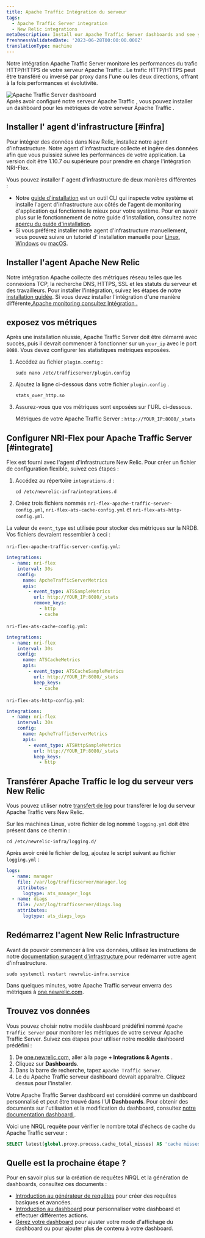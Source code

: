 ```yaml
---
title: Apache Traffic Intégration du serveur
tags:
  - Apache Traffic Server integration
  - New Relic integrations
metaDescription: Install our Apache Traffic Server dashboards and see your Apache Traffic Server  data in New Relic.
freshnessValidatedDate: '2023-06-28T00:00:00.000Z'
translationType: machine
---
```


Notre intégration Apache Traffic Server monitore les performances du trafic HTTP/HTTPS de votre serveur Apache Traffic . Le trafic HTTP/HTTPS peut être transféré ou inversé par proxy dans l&apos;une ou les deux directions, offrant à la fois performances et évolutivité.

<img title="Apache Traffic Server dashboard" alt="Apache Traffic Server dashboard" src="/images/infrastructure_screenshot-full_apache-traffic-server-dashboard.webp" />

<figcaption>
  Après avoir configuré notre serveur Apache Traffic , vous pouvez installer un dashboard pour les métriques de votre serveur Apache Traffic .
</figcaption>

## Installer l&apos; agent d&apos;infrastructure [#infra]

Pour intégrer des données dans New Relic, installez notre agent d&apos;infrastructure. Notre agent d&apos;infrastructure collecte et ingère des données afin que vous puissiez suivre les performances de votre application. La version doit être 1.10.7 ou supérieure pour prendre en charge l&apos;intégration NRI-Flex.

Vous pouvez installer l&apos; agent d&apos;infrastructure de deux manières différentes :

* Notre [guide d&apos;installation](https://one.newrelic.com/nr1-core?state=4f81feab-35f7-e97e-9903-52510f8542bd) est un outil CLI qui inspecte votre système et installe l&apos;agent d&apos;infrastructure aux côtés de l&apos;agent de monitoring d&apos;application qui fonctionne le mieux pour votre système. Pour en savoir plus sur le fonctionnement de notre guide d&apos;installation, consultez notre [aperçu du guide d&apos;installation](/docs/infrastructure/host-integrations/installation/new-relic-guided-install-overview).
* Si vous préférez installer notre agent d&apos;infrastructure manuellement, vous pouvez suivre un tutoriel d&apos; installation manuelle pour [Linux](/docs/infrastructure/install-infrastructure-agent/linux-installation/install-infrastructure-monitoring-agent-linux), [Windows](/docs/infrastructure/install-infrastructure-agent/windows-installation/install-infrastructure-monitoring-agent-windows/) ou [macOS](/docs/infrastructure/install-infrastructure-agent/macos-installation/install-infrastructure-monitoring-agent-macos/).

## Installer l&apos;agent Apache New Relic

Notre intégration Apache collecte des métriques réseau telles que les connexions TCP, la recherche DNS, HTTPS, SSL et les statuts du serveur et des travailleurs. Pour installer l&apos;intégration, suivez les étapes de notre [installation guidée](https://one.newrelic.com/launcher/nr1-core.explorer?pane=eyJuZXJkbGV0SWQiOiJucjEtY29yZS5saXN0aW5nIn0=&cards%5B0%5D=eyJuZXJkbGV0SWQiOiJucjEtaW5zdGFsbC1uZXdyZWxpYy5ucjEtaW5zdGFsbC1uZXdyZWxpYyIsInBhdGgiOiJvaGkiLCJyZWNpcGVOYW1lIjoiYXBhY2hlLW9wZW4tc291cmNlLWludGVncmF0aW9uIiwiYWN0aXZlQ29tcG9uZW50IjoiVlRTT0NvbW1hbmQiLCJhY3RpdmVFbnZpcm9ubWVudCI6ImFwYWNoZS1vcGVuLXNvdXJjZS1pbnRlZ3JhdGlvbiJ9). Si vous devez installer l&apos;intégration d&apos;une manière différente,[Apache monitoring consultez Intégration .](/docs/infrastructure/host-integrations/host-integrations-list/apache-monitoring-integration/)

## exposez vos métriques

Après une installation réussie, Apache Traffic Server doit être démarré avec succès, puis il devrait commencer à fonctionner sur un `your_ip` avec le port `8080`. Vous devez configurer les statistiques métriques exposées.

1. Accédez au fichier `plugin.config` :

   ```shell
   sudo nano /etc/trafficserver/plugin.config
   ```

2. Ajoutez la ligne ci-dessous dans votre fichier `plugin.config` .

   ```
   stats_over_http.so
   ```

3. Assurez-vous que vos métriques sont exposées sur l&apos;URL ci-dessous.

   Métriques de votre Apache Traffic Server : `http://YOUR_IP:8080/_stats`

## Configurer NRI-Flex pour Apache Traffic Server [#integrate]

Flex est fourni avec l&apos;agent d&apos;infrastructure New Relic. Pour créer un fichier de configuration flexible, suivez ces étapes :

1. Accédez au répertoire `integrations.d` :

   ```shell
   cd /etc/newrelic-infra/integrations.d
   ```

2. Créez trois fichiers nommés `nri-flex-apache-traffic-server-config.yml`, `nri-flex-ats-cache-config.yml` et `nri-flex-ats-http-config.yml`.

La valeur de `event_type` est utilisée pour stocker des métriques sur la NRDB. Vos fichiers devraient ressembler à ceci :

`nri-flex-apache-traffic-server-config.yml`:

```yml
integrations:
  - name: nri-flex
    interval: 30s
    config:
      name: ApcheTrafficServerMetrics
      apis:
        - event_type: ATSSampleMetrics
          url: http://YOUR_IP:8080/_stats 
          remove_keys:
            - http
            - cache
```

`nri-flex-ats-cache-config.yml`:

```yml
integrations:
  - name: nri-flex
    interval: 30s
    config:
      name: ATSCacheMetrics
      apis:
        - event_type: ATSCacheSampleMetrics
          url: http://YOUR_IP:8080/_stats 
          keep_keys:
          	- cache
```

`nri-flex-ats-http-config.yml`:

```yml
integrations:
  - name: nri-flex
    interval: 30s
    config:
      name: ApcheTrafficServerMetrics
      apis:
        - event_type: ATSHttpSampleMetrics
          url: http://YOUR_IP:8080/_stats 
          keep_keys:
          	- http
```

## Transférer Apache Traffic le log du serveur vers New Relic

Vous pouvez utiliser notre [transfert de log](/docs/logs/forward-logs/forward-your-logs-using-infrastructure-agent/) pour transférer le log du serveur Apache Traffic vers New Relic.

Sur les machines Linux, votre fichier de log nommé `logging.yml` doit être présent dans ce chemin :

```shell
cd /etc/newrelic-infra/logging.d/
```

Après avoir créé le fichier de log, ajoutez le script suivant au fichier `logging.yml` :

```yml
logs:
  - name: manager
    file: /var/log/trafficserver/manager.log
    attributes:
      logtype: ats_manager_logs
  - name: diags
    file: /var/log/trafficserver/diags.log
    attributes:
      logtype: ats_diags_logs 
```

## Redémarrez l&apos;agent New Relic Infrastructure

Avant de pouvoir commencer à lire vos données, utilisez les instructions de notre [documentation suragent d&apos;infrastructure ](/docs/infrastructure/install-infrastructure-agent/manage-your-agent/start-stop-restart-infrastructure-agent/)pour redémarrer votre agent d&apos;infrastructure.

```shell
sudo systemctl restart newrelic-infra.service
```

Dans quelques minutes, votre Apache Traffic serveur enverra des métriques à [one.newrelic.com](https://one.newrelic.com).

## Trouvez vos données

Vous pouvez choisir notre modèle dashboard prédéfini nommé `Apache Traffic Server` pour monitorer les métriques de votre serveur Apache Traffic Server. Suivez ces étapes pour utiliser notre modèle dashboard prédéfini :

1. De [one.newrelic.com](https://one.newrelic.com), aller à la page <DNT>**+ Integrations &amp; Agents**</DNT> .
2. Cliquez sur <DNT>**Dashboards**</DNT>.
3. Dans la barre de recherche, tapez `Apache Traffic Server`.
4. Le du Apache Traffic serveur dashboard devrait apparaître. Cliquez dessus pour l&apos;installer.

Votre Apache Traffic Server dashboard est considéré comme un dashboard personnalisé et peut être trouvé dans l&apos;UI <DNT>**Dashboards**</DNT>. Pour obtenir des documents sur l&apos;utilisation et la modification du dashboard, consultez [notre documentation dashboard ](/docs/query-your-data/explore-query-data/dashboards/introduction-dashboards).

Voici une NRQL requête pour vérifier le nombre total d&apos;échecs de cache du Apache Traffic serveur :

```sql
SELECT latest(global.proxy.process.cache_total_misses) AS 'cache misses' FROM ATSCacheSampleMetrics
```

## Quelle est la prochaine étape ?

Pour en savoir plus sur la création de requêtes NRQL et la génération de dashboards, consultez ces documents :

* [Introduction au générateur de requêtes](/docs/query-your-data/explore-query-data/query-builder/introduction-query-builder) pour créer des requêtes basiques et avancées.
* [Introduction au dashboard](/docs/query-your-data/explore-query-data/dashboards/introduction-dashboards) pour personnaliser votre dashboard et effectuer différentes actions.
* [Gérez votre dashboard](/docs/query-your-data/explore-query-data/dashboards/manage-your-dashboard) pour ajuster votre mode d&apos;affichage du dashboard ou pour ajouter plus de contenu à votre dashboard.